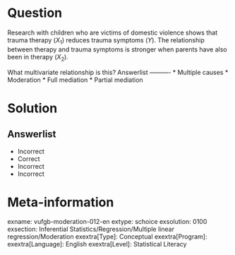 Question
========
  
Research with children who are victims of domestic violence shows that trauma therapy ($X_{1}$) reduces trauma symptoms (*Y*). The relationship between therapy and trauma symptoms is stronger when parents have also been in therapy ($X_{2}$).

What multivariate relationship is this? 
Answerlist
----------
* Multiple causes
* Moderation
* Full mediation
* Partial mediation

Solution
========

Answerlist
----------
* Incorrect
* Correct
* Incorrect
* Incorrect

Meta-information
================
exname: vufgb-moderation-012-en
extype: schoice
exsolution: 0100
exsection: Inferential Statistics/Regression/Multiple linear regression/Moderation
exextra[Type]: Conceptual
exextra[Program]: 
exextra[Language]: English
exextra[Level]: Statistical Literacy
